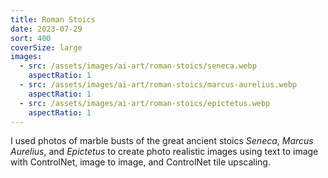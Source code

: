 ```yaml
---
title: Roman Stoics
date: 2023-07-29
sort: 400
coverSize: large
images:
  - src: /assets/images/ai-art/roman-stoics/seneca.webp
    aspectRatio: 1
  - src: /assets/images/ai-art/roman-stoics/marcus-aurelius.webp
    aspectRatio: 1
  - src: /assets/images/ai-art/roman-stoics/epictetus.webp
    aspectRatio: 1
---
```


I used photos of marble busts of the great ancient stoics _Seneca_, _Marcus Aurelius_, and _Epictetus_ to create photo realistic images using text to image with ControlNet, image to image, and ControlNet tile upscaling.
